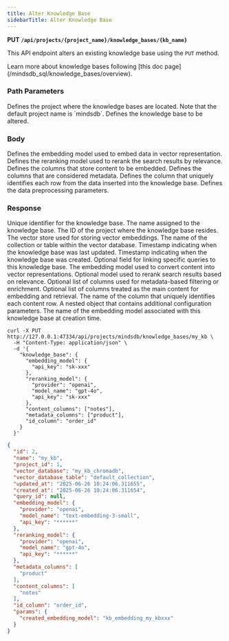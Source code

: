 ```yaml
---
title: Alter Knowledge Base
sidebarTitle: Alter Knowledge Base
---
```


**PUT `/api/projects/{project_name}/knowledge_bases/{kb_name}`**

This API endpoint alters an existing knowledge base using the `PUT` method.

<Tip>
Learn more about knowledge bases following [this doc page](/mindsdb_sql/knowledge_bases/overview).
</Tip>

### Path Parameters

<ParamField body='project_name' type='string' required>
Defines the project where the knowledge bases are located. Note that the default project name is `mindsdb`.
</ParamField>

<ParamField body='kb_name' type='string' required>
Defines the knowledge base to be altered.
</ParamField>

### Body

<ParamField body='embedding_model' type='string'>
Defines the embedding model used to embed data in vector representation.
</ParamField>

<ParamField body='reranking_model' type='string'>
Defines the reranking model used to rerank the search results by relevance.
</ParamField>

<ParamField body='content_columns' type='string'>
Defines the columns that store content to be embedded.
</ParamField>

<ParamField body='metadata_columns' type='string'>
Defines the columns that are considered metadata.
</ParamField>

<ParamField body='id_column' type='string'>
Defines the column that uniquely identifies each row from the data inserted into the knowledge base.
</ParamField>

<ParamField body='preprocessing' type='string'>
Defines the data preprocessing parameters.
</ParamField>

### Response

<ResponseField name="id" type="string" required>  
Unique identifier for the knowledge base.
</ResponseField>

<ResponseField name="name" type="string" required>  
The name assigned to the knowledge base.
</ResponseField>

<ResponseField name="project_id" type="string" required>  
The ID of the project where the knowledge base resides.
</ResponseField>

<ResponseField name="vector_database" type="string" required>  
The vector store used for storing vector embeddings.
</ResponseField>

<ResponseField name="vector_database_table" type="string" required>  
The name of the collection or table within the vector database.
</ResponseField>

<ResponseField name="updated_at" type="string" required>  
Timestamp indicating when the knowledge base was last updated.
</ResponseField>

<ResponseField name="created_at" type="string" required>  
Timestamp indicating when the knowledge base was created.
</ResponseField>

<ResponseField name="query_id" type="string" required="false">  
Optional field for linking specific queries to this knowledge base.
</ResponseField>

<ResponseField name="embedding_model" type="string" required="false">  
The embedding model used to convert content into vector representations.
</ResponseField>

<ResponseField name="reranking_model" type="string" required="false">  
Optional model used to rerank search results based on relevance.
</ResponseField>

<ResponseField name="metadata_columns" type="list" required="false">  
Optional list of columns used for metadata-based filtering or enrichment.
</ResponseField>

<ResponseField name="content_columns" type="list" required="false">  
Optional list of columns treated as the main content for embedding and retrieval.
</ResponseField>

<ResponseField name="id_column" type="string" required="false">  
The name of the column that uniquely identifies each content row.
</ResponseField>

<ResponseField name="params" type="object" required="false">  
A nested object that contains additional configuration parameters.
</ResponseField>

<ResponseField name="params.created_embedding_model" type="string" required="false">  
The name of the embedding model associated with this knowledge base at creation time.
</ResponseField>

<RequestExample>

```shell Shell
curl -X PUT http://127.0.0.1:47334/api/projects/mindsdb/knowledge_bases/my_kb \
  -H "Content-Type: application/json" \
  -d '{
    "knowledge_base": {
      "embedding_model": {
        "api_key": "sk-xxx"
      },
      "reranking_model": {
        "provider": "openai",
        "model_name": "gpt-4o",
        "api_key": "sk-xxx"
      },
      "content_columns": ["notes"],
      "metadata_columns": ["product"],
      "id_column": "order_id"
    }
  }'

```

</RequestExample>

<ResponseExample>

```json Response
{
  "id": 2,
  "name": "my_kb",
  "project_id": 1,
  "vector_database": "my_kb_chromadb",
  "vector_database_table": "default_collection",
  "updated_at": "2025-06-26 10:24:06.311655",
  "created_at": "2025-06-26 10:24:06.311654",
  "query_id": null,
  "embedding_model": {
    "provider": "openai",
    "model_name": "text-embedding-3-small",
    "api_key": "******"
  },
  "reranking_model": {
    "provider": "openai",
    "model_name": "gpt-4o",
    "api_key": "******"
  },
  "metadata_columns": [
    "product"
  ],
  "content_columns": [
    "notes"
  ],
  "id_column": "order_id",
  "params": {
    "created_embedding_model": "kb_embedding_my_kbxxx"
  }
}
```

</ResponseExample>
